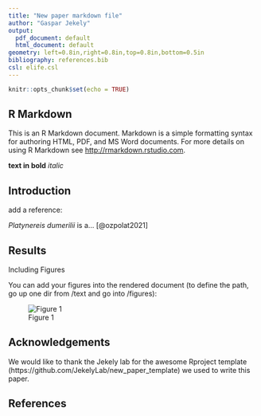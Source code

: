 ```yaml
---
title: "New paper markdown file"
author: "Gaspar Jekely"
output:
  pdf_document: default
  html_document: default
geometry: left=0.8in,right=0.8in,top=0.8in,bottom=0.5in
bibliography: references.bib
csl: elife.csl
---
```


```r
knitr::opts_chunk$set(echo = TRUE)
```

## R Markdown

This is an R Markdown document. Markdown is a simple formatting syntax for authoring HTML, PDF, and MS Word documents. For more details on using R Markdown see <http://rmarkdown.rstudio.com>.

**text in bold** *italic*

## Introduction

add a reference:

*Platynereis dumerilii* is a... [@ozpolat2021]

## Results

Including Figures

You can add your figures into the rendered document (to define the path, go up one dir from /text and go into /figures):

![Figure 1](../figures/Figure1.png)

## Acknowledgements

We would like to thank the Jekely lab for the awesome Rproject template (https://github.com/JekelyLab/new_paper_template) we used to write this paper.


## References {.unnumbered}

::: {#refs}
:::
